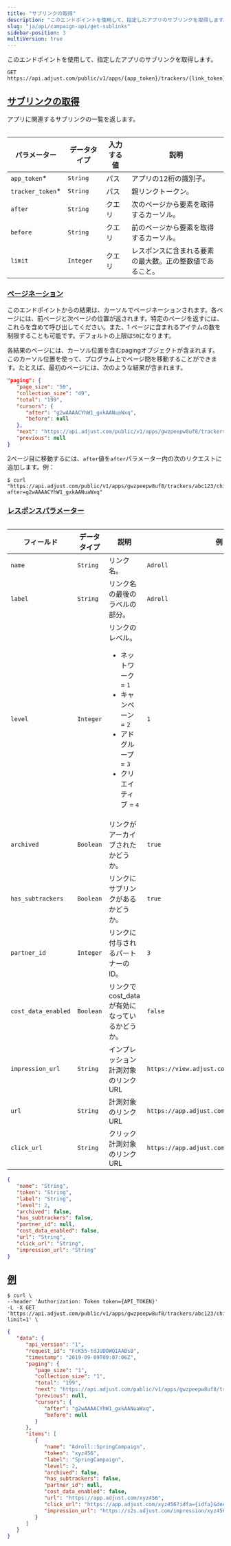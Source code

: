 ```yaml
---
title: "サブリンクの取得"
description: "このエンドポイントを使用して、指定したアプリのサブリンクを取得します。"
slug: "ja/api/campaign-api/get-sublinks"
sidebar-position: 3
multiVersion: true
---
```


このエンドポイントを使用して、指定したアプリのサブリンクを取得します。

<CodeBlock title="エンドポイント" highlight="v1/apps/{app_token}/trackers/{link_token}/children">

```http
GET https://api.adjust.com/public/v1/apps/{app_token}/trackers/{link_token}/children
```

</CodeBlock>

## [サブリンクの取得](fetch-sublinks)

アプリに関連するサブリンクの一覧を返します。

<Table>

| パラメーター      | データタイプ | 入力する値 | 説明                                                     |
| ----------------- | ------------ | ---------- | -------------------------------------------------------- |
| `app_token`\*     | `String`     | パス       | アプリの12桁の識別子。                                   |
| `tracker_token`\* | `String`     | パス       | 親リンクトークン。                                       |
| `after`           | `String`     | クエリ     | 次のページから要素を取得するカーソル。                   |
| `before`          | `String`     | クエリ     | 前のページから要素を取得するカーソル。                   |
| `limit`           | `Integer`    | クエリ     | レスポンスに含まれる要素の最大数。正の整数値であること。 |

</Table>

### [ページネーション](pagination)

このエンドポイントからの結果は、カーソルでページネーションされます。各ページには、前ページと次ページの位置が返されます。特定のページを返すには、これらを含めて呼び出してください。また、1 ページに含まれるアイテムの数を制限することも可能です。デフォルトの上限は`50`になります。

各結果のページには、カーソル位置を含むpagingオブジェクトが含まれます。このカーソル位置を使って、プログラム上でページ間を移動することができます。たとえば、最初のページには、次のような結果が含まれます。

<CodeBlock title="ページネーションの例">

```json
"paging": {
   "page_size": "50",
   "collection_size": "49",
   "total": "199",
   "cursors": {
      "after": "g2wAAAACYhW1_gxkAANuaWxq",
      "before": null
   },
   "next": "https://api.adjust.com/public/v1/apps/gwzpeepw8uf8/trackers/abc123/children?after=g2wAAAACYhW1_gxkAANuaWxq&limit=50",
   "previous": null
}

```

</CodeBlock>

2ページ目に移動するには、`after`値を`after`パラメーター内の次のリクエストに追加します。例：

<CodeBlock title="cURL" highlight="after=g2wAAAACYhW1_gxkAANuaWxq">

```console
$ curl "https://api.adjust.com/public/v1/apps/gwzpeepw8uf8/trackers/abc123/children?after=g2wAAAACYhW1_gxkAANuaWxq"
```

</CodeBlock>

### [レスポンスパラメーター](response-parameters)

<Table search>

| フィールド          | データタイプ | 説明                                                                                                                                         | 例                                          |
| ------------------- | ------------ | -------------------------------------------------------------------------------------------------------------------------------------------- | ------------------------------------------- |
| `name`              | `String`     | リンク名。                                                                                                                                   | `Adroll`                                    |
| `label`             | `String`     | リンク名の最後のラベルの部分。                                                                                                               | `Adroll`                                    |
| `level`             | `Integer`    | リンクのレベル。<br/><ul><li>ネットワーク = `1`</li><li>キャンペーン = `2`</li><li>アドグループ = `3`</li><li>クリエイティブ = `4`</li></ul> | `1`                                         |
| `archived`          | `Boolean`    | リンクがアーカイブされたかどうか。                                                                                                           | `true`                                      |
| `has_subtrackers`   | `Boolean`    | リンクにサブリンクがあるかどうか。                                                                                                           | `true`                                      |
| `partner_id`        | `Integer`    | リンクに付与されるパートナーのID。                                                                                                           | `3`                                         |
| `cost_data_enabled` | `Boolean`    | リンクでcost_dataが有効になっているかどうか。                                                                                                | `false`                                     |
| `impression_url`    | `String`     | インプレッション計測対象のリンクURL                                                                                                          | `https://view.adjust.com/impression/abc123` |
| `url`               | `String`     | 計測対象のリンクURL                                                                                                                          | `https://app.adjust.com/abc123`             |
| `click_url`         | `String`     | クリック計測対象のリンクURL                                                                                                                  | `https://app.adjust.com/abc123`             |

</Table>
<CodeBlock title="レスポンスの形式">

```json
{
   "name": "String",
   "token": "String",
   "label": "String",
   "level": 2,
   "archived": false,
   "has_subtrackers": false,
   "partner_id": null,
   "cost_data_enabled": false,
   "url": "String",
   "click_url": "String",
   "impression_url": "String"
}
```

</CodeBlock>

## [例](example)

<CodeBlock title="cURL" highlight="gwzpeepw8uf8, abc123">

```console
$ curl \
--header 'Authorization: Token token={API_TOKEN}'
-L -X GET 'https://api.adjust.com/public/v1/apps/gwzpeepw8uf8/trackers/abc123/children?limit=1' \
```

</CodeBlock>
<CodeBlock title="成功レスポンス">

```json
{
   "data": {
      "api_version": "1",
      "request_id": "FcK55-tdJUDOWQIAABsB",
      "timestamp": "2019-09-09T09:07:06Z",
      "paging": {
         "page_size": "1",
         "collection_size": "1",
         "total": "199",
         "next": "https://api.adjust.com/public/v1/apps/gwzpeepw8uf8/trackers/abc123/children?after=g2wAAAACYhW1_gxkAANuaWxq&limit=1",
         "previous": null,
         "cursors": {
            "after": "g2wAAAACYhW1_gxkAANuaWxq",
            "before": null
         }
      },
      "items": [
         {
            "name": "Adroll::SpringCampaign",
            "token": "xyz456",
            "label": "SpringCampaign",
            "level": 2,
            "archived": false,
            "has_subtrackers": false,
            "partner_id": null,
            "cost_data_enabled": false,
            "url": "https://app.adjust.com/xyz456",
            "click_url": "https://app.adjust.com/xyz456?idfa={idfa}&deeplink=http%3A%2F%2Fa.b%2Fc%3Fd%3D1%26e%3D%%MACROS%%",
            "impression_url": "https://s2s.adjust.com/impression/xyz456?idfa={idfa}&s2s=1"
         }
      ]
   }
}
```

</CodeBlock>
